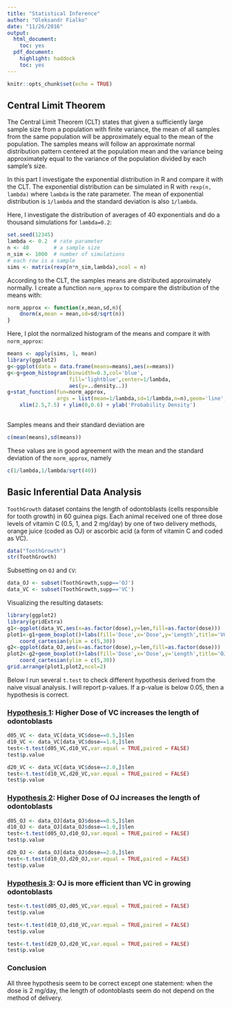 ```yaml
---
title: "Statistical Inference"
author: "Oleksandr Fialko"
date: "11/26/2016"
output:
  html_document: 
    toc: yes
  pdf_document:
    highlight: haddock
    toc: yes
---
```


```r
knitr::opts_chunk$set(echo = TRUE)
```

## Central Limit Theorem

The Central Limit Theorem (CLT) states that given a sufficiently large sample size from a population with finite variance, the mean of all samples from the same population will be approximately equal to the mean of the population.  The samples means will follow an approximate normal distribution pattern centered at the population mean and the variance being approximately equal to the variance of the population divided by each sample's size. 

In this part I investigate the exponential distribution in R and compare it with the CLT. The exponential distribution can be simulated in R with `rexp(n, lambda)` where `lambda` is the rate parameter. The mean of exponential distribution is `1/lambda` and the standard deviation is also `1/lambda`. 

Here, I investigate the distribution of averages of 40 exponentials and do a thousand simulations for `lambda=0.2`:
```r
set.seed(12345)
lambda <- 0.2  # rate parameter
n <- 40        # a sample size
n_sim <- 1000  # number of simulations
# each row is a sample 
sims <- matrix(rexp(n*n_sim,lambda),ncol = n)
```

According to the CLT, the samples means are distributed approximately normally.
I create a function `norm_approx` to compare the distribution of the means with:
```r
norm_approx <- function(x,mean,sd,n){
    dnorm(x,mean = mean,sd=sd/sqrt(n))
}
```


Here, I plot the normalized histogram of the means and compare it with `norm_approx`:
```r
means <- apply(sims, 1, mean)
library(ggplot2)
g<-ggplot(data = data.frame(means=means),aes(x=means))
g<-g+geom_histogram(binwidth=0.3,col='blue',
                    fill='lightblue',center=1/lambda,
                    aes(y=..density..))
g+stat_function(fun=norm_approx,
                args = list(mean=1/lambda,sd=1/lambda,n=n),geom='line',size=2)+
    xlim(2.5,7.5) + ylim(0,0.6) + ylab('Probability Density')
    
```

Samples means and their standard deviation are

```r
c(mean(means),sd(means))
```

These values are in good agreement with the mean and the standard deviation of the `norm_approx`, namely 
```r
c(1/lambda,1/lambda/sqrt(40))
```

## Basic Inferential Data Analysis

`ToothGrowth` dataset contains the length of odontoblasts (cells responsible for tooth growth) in 60 guinea pigs. Each animal received one of three dose levels of vitamin C (0.5, 1, and 2 mg/day) by one of two delivery methods, orange juice (coded as OJ) or ascorbic acid (a form of vitamin C and coded as VC).

```r
data("ToothGrowth")
str(ToothGrowth)
```

Subsetting on `OJ` and `CV`:

```r
data_OJ <- subset(ToothGrowth,supp=='OJ')
data_VC <- subset(ToothGrowth,supp=='VC')
```

Visualizing the resulting datasets:

```r
library(ggplot2)
library(gridExtra)
g1<-ggplot(data_VC,aes(x=as.factor(dose),y=len,fill=as.factor(dose)))
plot1<-g1+geom_boxplot()+labs(fill='Dose',x='Dose',y='Length',title='VC')+
    coord_cartesian(ylim = c(5,30))
g2<-ggplot(data_OJ,aes(x=as.factor(dose),y=len,fill=as.factor(dose)))
plot2<-g2+geom_boxplot()+labs(fill='Dose',x='Dose',y='Length',title='OJ')+
    coord_cartesian(ylim = c(5,30))
grid.arrange(plot1,plot2,ncol=2)
```

Below I run several `t.test` to check different hypothesis derived from 
the naive visual analysis. I will report p-values. If a p-value is below 0.05, then a hypothesis is correct.

### <u>Hypothesis 1</u>: Higher Dose of VC increases the length of odontoblasts

```r
d05_VC <- data_VC[data_VC$dose==0.5,]$len
d10_VC <- data_VC[data_VC$dose==1.0,]$len
test<-t.test(d05_VC,d10_VC,var.equal = TRUE,paired = FALSE)
test$p.value
```

```r
d20_VC <- data_VC[data_VC$dose==2.0,]$len
test<-t.test(d10_VC,d20_VC,var.equal = TRUE,paired = FALSE)
test$p.value
```


### <u>Hypothesis 2</u>: Higher Dose of OJ increases the length of odontoblasts

```r
d05_OJ <- data_OJ[data_OJ$dose==0.5,]$len
d10_OJ <- data_OJ[data_OJ$dose==1.0,]$len
test<-t.test(d05_OJ,d10_OJ,var.equal = TRUE,paired = FALSE)
test$p.value
```

```r
d20_OJ <- data_OJ[data_OJ$dose==2.0,]$len
test<-t.test(d10_OJ,d20_OJ,var.equal = TRUE,paired = FALSE)
test$p.value
```

### <u>Hypothesis 3</u>: OJ is more efficient than VC in growing odontoblasts

```r
test<-t.test(d05_OJ,d05_VC,var.equal = TRUE,paired = FALSE)
test$p.value
```

```r
test<-t.test(d10_OJ,d10_VC,var.equal = TRUE,paired = FALSE)
test$p.value
```

```r
test<-t.test(d20_OJ,d20_VC,var.equal = TRUE,paired = FALSE)
test$p.value
```

### Conclusion

All three hypothesis seem to be correct except one statement:
when the dose is 2 mg/day, the length of odontoblasts seem do not depend 
on the method of delivery.



